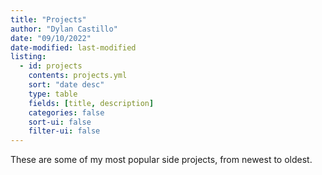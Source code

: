 ```yaml
---
title: "Projects"
author: "Dylan Castillo"
date: "09/10/2022"
date-modified: last-modified
listing:
  - id: projects
    contents: projects.yml
    sort: "date desc"
    type: table
    fields: [title, description]
    categories: false
    sort-ui: false
    filter-ui: false
---
```


These are some of my most popular side projects, from newest to oldest.
